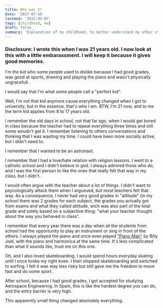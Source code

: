 ```yaml
---
title: Who was I?
date: '2017-07-16'
lastmod: '2022-05-07'
tags: [childhood, me]
draft: false
summary: 'Explanation of my childhood, to better understand my other stories'
---
```


### Disclosure: I wrote this when I was 21 years old. I now look at this with a little embarassment. I will keep it because it gives good memories.

I'm the kid who some people used to dislike because I had good grades, was good at sports, drawing and playing the piano and wasn't physically ungracefull.

I would say that I'm what some people call a "perfect kid".

Well, I'm not that kid anymore cause everything changed when I got to university, but in the essence, that's who I am. BTW, I'm 21 now, and to me the term kid applies from 8 to 17 years old.

I remember the old days in school, not that far ago, when I would get bored in class because the teacher had to repeat everything three times and still some woudn't get it. I remember listening to others conversations and thinking that I was wasting my time. I could have been more socially active, but I didn't need to.

I remember that I wanted to be an astronaut.

I remember that I had a love/hate relation with religion lessons. I went to a catholic school and I didn't believe in god. I always admired those who do, and I was the first person to like the ones that really felt that way in my class, but I didn't.

I would often argue with the teacher about a lot of things. I didn't want to psycologically attack them when I argueued, but most teachers felt that way. As a consequence, I never had very good grades in "attitude" (in my school there was 2 grades for each subject, the grades you actually got from exams and what they called attitude, wich was also part of the total grade and solely based on a subjective thing: "what your teacher thought about the way you behaved in class".

I remember that every year there was a day when all the students from school had the opportunity to play an instrument or sing in front of the others. I always played the piano and once even played ["Piano Man"](https://www.youtube.com/watch?v=gxEPV4kolz0) by Billy Joel, with the piano and harmonica at the same time. It's less complicated than what it sounds like, trust me on this one.

Oh, and I also loved skateboarding. I would spend hours everyday skating until I once broke my right knee. I then stopped skateboarding and switched to surfing. I felt it was way less risky but still gave me the freedom to move fast and do some sport.

After school, because I had good grades, I got accepted for studying Aerospace Engineering. In Spain, this is like the hardest degree you can do, and the entry barrier is very high.

This apparently small thing changed absolutely everything.
